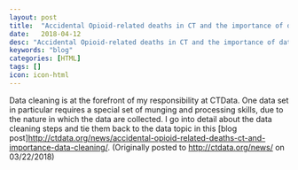 ```yaml
---
layout: post
title:  "Accidental Opioid-related deaths in CT and the importance of data cleaning"
date:   2018-04-12
desc: "Accidental Opioid-related deaths in CT and the importance of data cleaning"
keywords: "blog"
categories: [HTML]
tags: []
icon: icon-html
---
```


Data cleaning is at the forefront of my responsibility at CTData. One data set in particular requires a special set of munging and processing skills, due to the nature in which the data are collected. I go into detail about the data cleaning steps and tie them back to the data topic in this [blog post]<http://ctdata.org/news/accidental-opioid-related-deaths-ct-and-importance-data-cleaning/>. (Originally posted to <http://ctdata.org/news/> on 03/22/2018)

